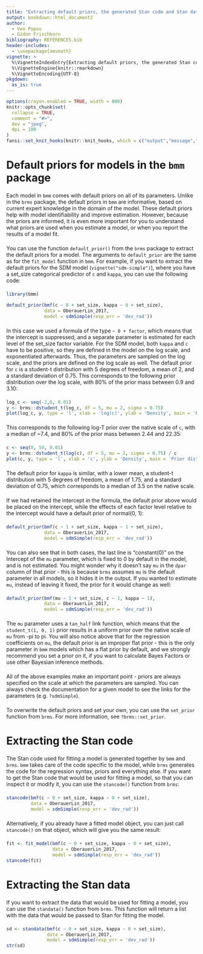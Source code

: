 ```yaml
---
title: "Extracting default priors, the generated Stan code and Stan data"
output: bookdown::html_document2
author: 
  - Ven Popov
  - Gidon Frischkorn
bibliography: REFERENCES.bib
header-includes:
  - \usepackage{amsmath}
vignette: >
  %\VignetteIndexEntry{Extracting default priors, the generated Stan code and Stan data}
  %\VignetteEngine{knitr::rmarkdown}
  %\VignetteEncoding{UTF-8}
pkgdown:
  as_is: true
---
```

<style type="text/css">
div.main-container {
max-width: 800px !important;
}

p {
margin-top: 1.5em ;
margin-bottom: 1.5em ;
}
.author{
    display: none;
}
</style>

```r
options(crayon.enabled = TRUE, width = 800)
knitr::opts_chunk$set(
  collapse = TRUE,
  comment = "#>",
  dev = "jpeg",
  dpi = 100
)
fansi::set_knit_hooks(knitr::knit_hooks, which = c("output","message","error"))
```

# Default priors for models in the `bmm` package

Each model in `bmm` comes with default priors on all of its parameters. Unlike in the `brms` package, the default priors in `bmm` are informative, based on current expert knowledge in the domain of the model. These default priors help with model
identifiability and improve estimation. However, because the priors are informed, it is even more important for you to understand what priors are used when you estimate a model, or when you report the results of a model fit.

You can use the function `default_prior()` from the `brms` package to extract the default priors for a model. The arguments to `default_prior` are the same as for the `fit_model` function in `bmm`. For example, if you want to extract the default priors for the SDM model (`vignette("sdm-simple")`), where you have a set_size categorical predictor of `c` and `kappa`, you can use the following code:


```r
library(bmm)

default_prior(bmf(c ~ 0 + set_size, kappa ~ 0 + set_size), 
              data = OberauerLin_2017,
              model = sdmSimple(resp_err = 'dev_rad'))
```

In this case we used a formula of the type `~ 0 + factor`, which means that the intercept is suppressed, and a separate parameter is estimated for each level of the set_size factor variable. For the SDM model, both `kappa` and `c` have to be positive, so they are defined in the model on the log scale, and exponentiated afterwards. Thus, the parameters are sampled on the log scale, and the priors are defined on the log scale as well. The default prior for `c` is a student-t distribution with 5 degrees of freedom, a mean of 2, and a standard deviation of 0.75. This corresponds to the following prior distribution over the log scale, with 80% of the prior mass between 0.9 and 3.10:

```r
log_c <- seq(-2,6, 0.01)
y <- brms::dstudent_t(log_c, df = 5, mu = 2, sigma = 0.75)
plot(log_c, y, type = 'l', xlab = 'log(c)', ylab = 'Density', main = 'Prior distribution for log(c)')
```

This corresponds to the following log-T prior over the native scale of `c`, with a median of ~7.4, and 80% of the prior mass between 2.44 and 22.35:

```r
c <- seq(0, 50, 0.01)
y <- brms::dstudent_t(log(c), df = 5, mu = 2, sigma = 0.75) / c
plot(c, y, type = 'l', xlab = 'c', ylab = 'Density', main = 'Prior distribution for c')
```

The default prior for `kappa` is similar, with a lower mean, a student-t distribution with 5 degrees of freedom, a mean of 1.75, and a standard deviation of 0.75, which corresponds to a median of 3.5 on the native scale.

If we had retained the intercept in the formula, the default prior above would be placed on the intercept, while the effects of each factor level relative to the intercept would have a default prior of normal(0, 1):

```r
default_prior(bmf(c ~ 1 + set_size, kappa ~ 1 + set_size), 
              data = OberauerLin_2017,
              model = sdmSimple(resp_err = 'dev_rad'))
```

You can also see that in both cases, the last line is "constant(0)" on the Intercept of the `mu` parameter, which is fixed to 0 by default in the model, and is not estimated. You might wonder why it doesn't say `mu` in the `dpar` column of that prior - this is because `brms` assumes `mu` is the default parameter in all models, so it hides it in the output. If you wanted to estimate `mu`, instead of leaving it fixed, the prior for it would change as well:

```r
default_prior(bmf(mu ~ 1 + set_size, c ~ 1, kappa ~ 1),
              data = OberauerLin_2017,
              model = sdmSimple(resp_err = 'dev_rad'))
```

The `mu` parameter uses a `tan_half` link function, which means that the `student_t(1, 0, 1)` prior results in a uniform prior over the native scale of `mu` from -pi to pi. You will also notice above that for the regression coefficients on `mu`, the default prior is an improper flat prior - this is the only parameter in `bmm` models which has a flat prior by default, and we strongly recommend you set a prior on it, if you want to calculate Bayes Factors or use other Bayesian inference methods.

All of the above examples make an important point - priors are always specified on the scale at which the parameters are sampled. You can always check the documentation for a given model to see the links for the parameters (e.g. `?sdmSimple`). 

To overwrite the default priors and set your own, you can use the `set_prior` function from `brms`. For more information, see `?brms::set_prior`.

# Extracting the Stan code

The Stan code used for fitting a model is generated together by `bmm` and `brms`. `bmm` takes care of the code specific to the model, while `brms` generates the code for the regression syntax, priors and everything else. If you want to get the Stan code that would be used for fitting a model, so that you can inspect it or modify it, you can use the `stancode()` function from `brms`:

```r
stancode(bmf(c ~ 0 + set_size, kappa ~ 0 + set_size), 
         data = OberauerLin_2017,
         model = sdmSimple(resp_err = 'dev_rad'))
```


Alternatively, if you already have a fitted model object, you can just call `stancode()` on that object, which will give you the same result:

```r
fit <- fit_model(bmf(c ~ 0 + set_size, kappa ~ 0 + set_size), 
                 data = OberauerLin_2017,
                 model = sdmSimple(resp_err = 'dev_rad'))
stancode(fit)
```

# Extracting the Stan data

If you want to extract the data that would be used for fitting a model, you can use the `standata()` function from `brms`. This function will return a list with the data that would be passed to Stan for fitting the model. 

```r
sd <- standata(bmf(c ~ 0 + set_size, kappa ~ 0 + set_size), 
               data = OberauerLin_2017,
               model = sdmSimple(resp_err = 'dev_rad'))
str(sd)
```
